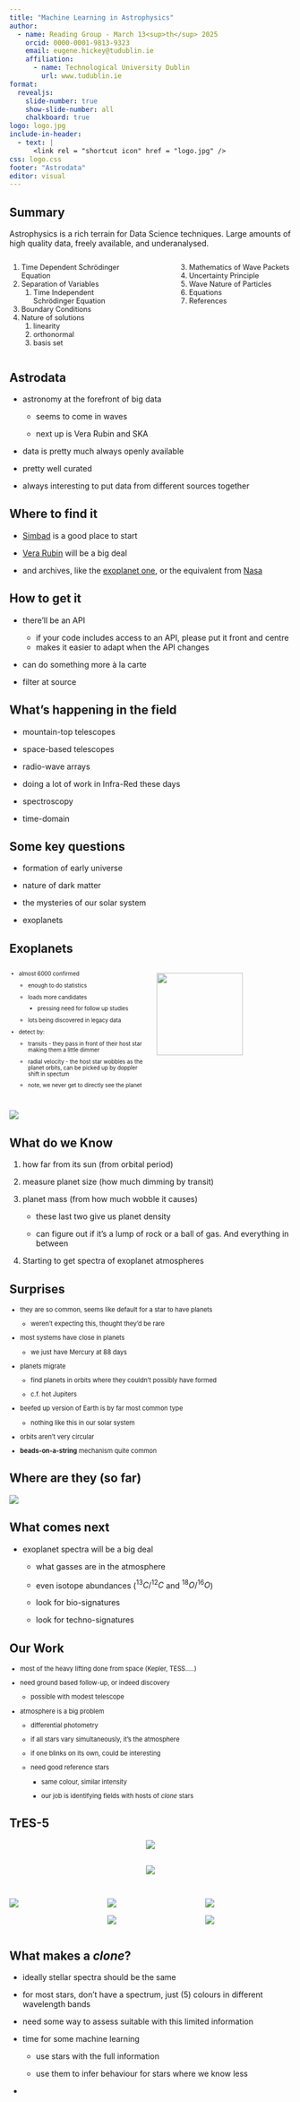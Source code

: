 ```yaml
---
title: "Machine Learning in Astrophysics"
author:
  - name: Reading Group - March 13<sup>th</sup> 2025
    orcid: 0000-0001-9813-9323
    email: eugene.hickey@tudublin.ie
    affiliation: 
      - name: Technological University Dublin
        url: www.tudublin.ie
format:
  revealjs:
    slide-number: true
    show-slide-number: all
    chalkboard: true
logo: logo.jpg
include-in-header:
  - text: |
      <link rel = "shortcut icon" href = "logo.jpg" />
css: logo.css
footer: "Astrodata"
editor: visual
---
```


## Summary

Astrophysics is a rich terrain for Data Science techniques. Large amounts of high quality data, freely available, and underanalysed. 


:::::::: columns
:::: {.column width="40%"}
::: {style="font-size: 90%;"}
1.  Time Dependent Schrödinger Equation
2.  Separation of Variables
    1.  Time Independent Schrödinger Equation
3.  Boundary Conditions
4.  Nature of solutions
    1.  linearity
    2.  orthonormal
    3.  basis set
:::
::::

::: {.column width="10%"}
:::

:::: {.column width="40%"}
::: {style="font-size: 90%;"}
3.  Mathematics of Wave Packets
4.  Uncertainty Principle
5.  Wave Nature of Particles
6.  Equations
7.  References
:::
::::
::::::::

## Astrodata

::: {style="font-size: 100%;"}

- astronomy at the forefront of big data

    + seems to come in waves
    
    + next up is Vera Rubin and SKA

- data is pretty much always openly available

- pretty well curated

- always interesting to put data from different sources together

:::

## Where to find it

- [Simbad](https://cds.unistra.fr/){target="_blank"} is a good place to start

- [Vera Rubin](https://www.lsst.org/about/dm/data-products){target="_blank"} will be a big deal

- and archives, like the [exoplanet one](https://www.exoplanet.eu/home/){target="_blank"}, or the equivalent from [Nasa](https://exoplanetarchive.ipac.caltech.edu/docs/data.html){target="_blank"}

## How to get it

- there'll be an API

    + if your code includes access to an API, please put it front and centre
    + makes it easier to adapt when the API changes

- can do something more à la carte

- filter at source

## What's happening in the field

- mountain-top telescopes

- space-based telescopes

- radio-wave arrays

- doing a lot of work in Infra-Red these days

- spectroscopy

- time-domain

## Some key questions

- formation of early universe

- nature of dark matter

- the mysteries of our solar system

- exoplanets

## Exoplanets



::::columns
::: {.column width="50%"}
::: {style="font-size: 70%;"}


- almost 6000 confirmed

    + enough to do statistics
    
    + loads more candidates
    
       - pressing need for follow up studies
       
    + lots being discovered in legacy data

- detect by:

    + transits - they pass in front of their host star making them a little dimmer
    
    + radial velocity - the host star wobbles as the planet orbits, can be picked up by doppler shift in spectum
    
    + note, we never get to directly see the planet
    
:::
:::

::: {.column width="50%"}

![](images/exoplanets_by_jaysimons-d9dv6th-small1.jpg){height="80%"}

:::
::::

##

![](images/GoldRush8.gif)
    
## What do we Know


1. how far from its sun (from orbital period)

1. measure planet size (how much dimming by transit)

1. planet mass (from how much wobble it causes)

    + these last two give us planet density
    
    + can figure out if it's a lump of rock or a ball of gas. And everything in between
    
1. Starting to get spectra of exoplanet atmospheres 


## Surprises

::: {style="font-size: 80%;"}

- they are so common, seems like default for a star to have planets

    + weren't expecting this, thought they'd be rare
    
- most systems have close in planets

    + we just have Mercury at 88 days

- planets migrate

    + find planets in orbits where they couldn't possibly have formed
    
    + c.f. hot Jupiters

- beefed up version of Earth is by far most common type

    + nothing like this in our solar system
    
- orbits aren't very circular

- __beads-on-a-string__ mechanism quite common

:::

## Where are they (so far)

![](images/milky-way-exoplanets.jpg)

## What comes next

- exoplanet spectra will be a big deal

    + what gasses are in the atmosphere
    
    + even isotope abundances ($^{13}C / ^{12}C$ and $^{18}O / ^{16}O$)
    
    + look for bio-signatures
    
    + look for techno-signatures
    
## Our Work

::: {style="font-size: 80%;"}

- most of the heavy lifting done from space (Kepler, TESS.....)

- need ground based follow-up, or indeed discovery

    + possible with modest telescope
    
- atmosphere is a big problem

    + differential photometry
        
    + if all stars vary simultaneously, it's the atmosphere
    
    + if one blinks on its own, could be interesting
        
    + need good reference stars
    
        - same colour, similar intensity
        
        - our job is identifying fields with hosts of _clone_ stars

:::

## TrES-5

<center> ![](images/tres5.png) </center>

##

<center> ![](images/tres5-1.png) </center>

##

:::: columns
::: {.column width="33%"}

![](images/tres5-actual.png)


:::
::: {.column width="33%"}


![](images/tres5-4.png)



![](images/tres5-6.png)




:::
::: {.column width="33%"}



![](images/tres5-9.png)


![](images/tres5-10.png)


:::
::::

## What makes a _clone_?

- ideally stellar spectra should be the same

- for most stars, don't have a spectrum, just (5) colours in different wavelength bands

- need some way to assess suitable with this limited information

- time for some machine learning

   + use stars with the full information
   
   + use them to infer behaviour for stars where we know less

- 
